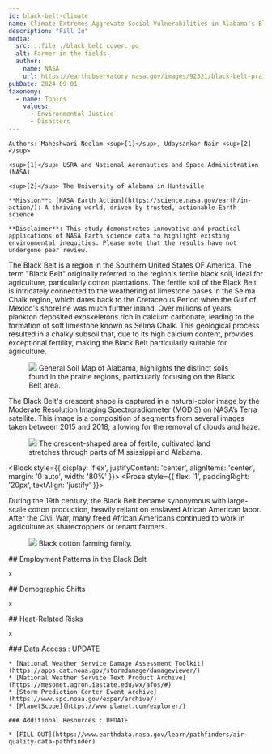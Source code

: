```yaml
---
id: black-belt-climate
name: Climate Extremes Aggrevate Social Vulnerabilities in Alabama's Black Belt
description: "Fill In"
media:
  src: ::file ./black_belt_cover.jpg
  alt: Farmer in the fields.
  author:
    name: NASA
    url: https://earthobservatory.nasa.gov/images/92321/black-belt-prairie
pubDate: 2024-09-01
taxonomy:
  - name: Topics
    values:
      - Environmental Justice
      - Disasters
---
```


<Block> 
  <Prose>

    Authors: Maheshwari Neelam <sup>[1]</sup>, Udaysankar Nair <sup>[2]</sup>

    <sup>[1]</sup> USRA and National Aeronautics and Space Administration (NASA)
    
    <sup>[2]</sup> The University of Alabama in Huntsville

    **Mission**: [NASA Earth Action](https://science.nasa.gov/earth/in-action/): A thriving world, driven by trusted, actionable Earth science

    **Disclaimer**: This study demonstrates innovative and practical applications of NASA Earth science data to highlight existing environmental inequities. Please note that the results have not undergone peer review.
  </Prose>
</Block>

<Block>
  <Prose>
    The Black Belt is a region in the Southern United States OF America. The term "Black Belt" originally referred to the region's fertile black soil, ideal for agriculture, particularly cotton plantations. The fertile soil of the Black Belt is intricately connected to the weathering of limestone bases in the Selma Chalk region, which dates back to the Cretaceous Period when the Gulf of Mexico's shoreline was much further inland. Over millions of years, plankton deposited exoskeletons rich in calcium carbonate, leading to the formation of soft limestone known as Selma Chalk. This geological process resulted in a chalky subsoil that, due to its high calcium content, provides exceptional fertility, making the Black Belt particularly suitable for agriculture.
  </Prose>
  <Figure style={{ flex: '0 0 auto' }}>
      <Image
      src={new URL('./soilmap_Alabama.png', import.meta.url).href}
      style={{ maxWidth: '100%', height: 'auto' }}
    />
    <Caption attrAuthor='Data.gov' attrUrl='https://hdl.loc.gov/loc.gmd/g3971j.ct010657'>
      General Soil Map of Alabama, highlights the distinct soils found in the prairie regions, particularly focusing on the Black Belt area. 
    </Caption>
  </Figure>
</Block>

<Block>
  <Prose>
    The Black Belt's crescent shape is captured in a natural-color image by the Moderate Resolution Imaging Spectroradiometer (MODIS) on NASA’s Terra satellite. This image is a composition of segments from several images taken between 2015 and 2018, allowing for the removal of clouds and haze.  
  </Prose>
  <Figure style={{ flex: '0 0 auto' }}>
      <Image
      src={new URL('./blackbelt_tmo_2015-2018_lrg.jpg', import.meta.url).href}
      style={{ maxWidth: '100%', height: 'auto' }}
    />
    <Caption attrAuthor='Data.gov' attrUrl='https://earthobservatory.nasa.gov/images/92321/black-belt-prairie?src=ve'>
      The crescent-shaped area of fertile, cultivated land stretches through parts of Mississippi and Alabama. 
    </Caption>
  </Figure>
</Block>

<Block style={{ display: 'flex', justifyContent: 'center', alignItems: 'center', margin: '0 auto', width: '80%' }}>
  <Prose style={{ flex: '1', paddingRight: '20px', textAlign: 'justify' }}>
    <p>
      During the 19th century, the Black Belt became synonymous with large-scale cotton production, heavily reliant on enslaved African American labor. After the Civil War, many freed African Americans continued to work in agriculture as sharecroppers or tenant farmers.
    </p>
  </Prose>
  <Figure style={{ flex: '0 0 auto', marginLeft: '20px' }}>
    <Image
      src={new URL('./Black_cotton_farming_family.jpg', import.meta.url).href}
      style={{ maxWidth: '100%', height: 'auto' }}
    />
    <Caption attrAuthor='Data.gov' attrUrl='https://en.wikipedia.org/wiki/History_of_African-American_agriculture'>
      Black cotton farming family.
    </Caption>
  </Figure>
</Block>

<Block>
  <Prose>
    ## Employment Patterns in the Black Belt
    
    x
  </Prose>
</Block>

<Block>
  <Prose>
    ## Demographic Shifts
    
    x
  </Prose>
</Block>


<Block>
  <Prose>
    ## Heat-Related Risks
    
    x
  </Prose>
</Block>

<Block>
  <Prose>
    ### Data Access : UPDATE 

    * [National Weather Service Damage Assessment Toolkit](https://apps.dat.noaa.gov/stormdamage/damageviewer/)
    * [National Weather Service Text Product Archive](https://mesonet.agron.iastate.edu/wx/afos/#)
    * [Storm Prediction Center Event Archive](https://www.spc.noaa.gov/exper/archive/)
    * [PlanetScope](https://www.planet.com/explorer/)

    ### Additional Resources : UPDATE

    * [FILL OUT](https://www.earthdata.nasa.gov/learn/pathfinders/air-quality-data-pathfinder)

  </Prose>
</Block>